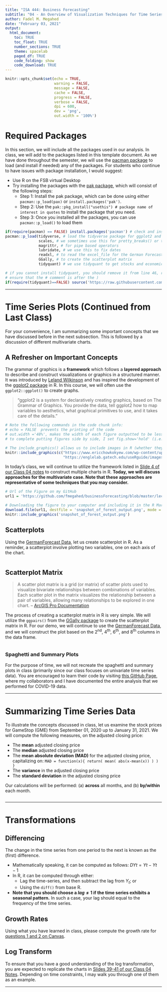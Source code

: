 ```yaml
---
title: "ISA 444: Business Forecasting"
subtitle: "04 - An Overview of Visualization Techniques for Time Series"
author: Fadel M. Megahed
date: "February 03, 2021"
output: 
  html_document:
    toc: TRUE
    toc_float: TRUE
    number_sections: TRUE
    theme: spacelab
    paged_df: TRUE
    code_folding: show
    code_download: TRUE
---
```


```r
knitr::opts_chunk$set(echo = TRUE,
                      warning = FALSE,
                      message = FALSE,
                      cache = FALSE,
                      progress = FALSE, 
                      verbose = FALSE,
                      dpi = 600,
                      dev = 'png',
                      out.width = '100%')
```

# Required Packages
In this section, we will include all the packages used in our analysis. In class, we will add to the packages listed in this template document. As we have done throughout the semester, we will use the [pacman package](https://cran.r-project.org/web/packages/pacman/pacman.pdf) to load (and install if needed) any of the packages. For students who continue to have issues with package installation, I would suggest:  

  - Use R on the FSB virtual Desktop  
  - Try installing the packages with the [pak package](https://github.com/r-lib/pak), which will consist of the following steps:  
    - Step 1: Install the pak package, which can be done using either `pacman::p_load(pax)` or `install.packages('pak')`.  
    - Step 2: Use the `pak::pkg_install("usethis") # package name of interest in quotes` to install the package that you need.  
    - Step 3: Once you installed all the packages, you can use `pacman::p_load()` to load them

```r
if(require(pacman) == FALSE) install.packages('pacman') # check and install pacman if needed
pacman::p_load(tidyverse, # load the tidyverse package for ggplot2 and dplyr functions
               scales, # we sometimes use this for pretty_breaks() or the commas() with ggplot2
               magrittr, # for pipe based operators
               lubridate, # we use this to fix dates
               readxl, # to read the excel_file for the German Forecasts dataset
               GGally, # to create the scatterplot matrix
               tidyquant) # we use tidyquant to get stocks and economic data

# if you cannot install tidyquant, you should remove it from line 46, remove the comma in line 45 and
# ensure that the # comment is after the )
if(require(tidyquant)==FALSE) source('https://raw.githubusercontent.com/fmegahed/businessForecasting/master/custom_functions/tq_get.R')

```

---

# Time Series Plots (Continued from Last Class)

For your convenience, I am summarizing some important concepts that we have discussed before in the next subsection. This is followed by a discussion of different multivariate charts. 

## A Refresher on Important Concepts

The grammar of graphics is a **framework** which follows a **layered approach** to describe and construct visualizations or graphics in a structured manner. It was introduced by [Leland Wilkinson](https://link.springer.com/book/10.1007/0-387-28695-0) and has inspired the development of the [ggplot2 package](https://ggplot2.tidyverse.org/) in R. In this course, we will often use the `ggplot2::ggplot()` to create graphs.

> "ggplot2 is a system for declaratively creating graphics, based on The Grammar of Graphics. You provide the data, tell ggplot2 how to map variables to aesthetics, what graphical primitives to use, and it takes care of the details."

```r
# Note the following commands in the code chunk info:
# echo = FALSE  prevents the printing of the code
# out.width ='48%', makes the width of each figure outputted to be less than half the width of the page (i.e. as a first step to put both figures side by side)
# to complete putting figures side by side, I set fig.show='hold' (i.e. print all figures at the same time)

# The include_graphics() allows us to include images in R (whether they are locally stored or on the web)
knitr::include_graphics(c("https://www.ericchowkokyew.com/wp-content/uploads/2019/07/image-2.png",
                          "https://englelab.gatech.edu/useRguide/images/dataviz/ge_all.png"))
``` 

In today's class, we will continue to utilize the framework listed in [Slide 4 of our Class 04 notes](https://miamioh.instructure.com/courses/142177/files/18997183?module_item_id=2905745) to construct multiple charts in R. **Today, we will discuss approaches for the multivariate case. Note that these approaches are representative of some techniques that you may consider.**

```r
# Url of the Figure on my GitHub
url1 = 'https://github.com/fmegahed/businessForecasting/blob/master/lectures/03%20-%20Basic%20Tools%20for%20Time%20Series%20Analysis/Figures/snapshot_of_forest_output.png?raw=true'

# Downloading the figure to your computer and including it in the R Markdown
download.file(url1, destfile = 'snapshot_of_forest_output.png', mode = 'wb')
knitr::include_graphics('snapshot_of_forest_output.png')
```



## Scatterplots
Using the [GermanForecast Data](https://www.wessexlearning.org/pobf2e/dsa/German_forecasts.xlsx), let us create scatterplot in R. As a reminder, a scatterplot involve plotting two variables, one on each axis of the chart.  

```r

```

## Scatterplot Matrix

> A scatter plot matrix is a grid (or matrix) of scatter plots used to visualize bivariate relationships between combinations of variables. Each scatter plot in the matrix visualizes the relationship between a pair of variables, allowing many relationships to be explored in one chart. -- [ArcGIS Pro Documentation](https://pro.arcgis.com/en/pro-app/latest/help/analysis/geoprocessing/charts/scatter-plot-matrix.htm#:~:text=A%20scatter%20plot%20matrix%20is,be%20explored%20in%20one%20chart.)

The process of creating a scatterplot matrix in R is very simple. We will utilize the `ggpairs()` from the [GGally package](https://cran.r-project.org/web/packages/GGally/GGally.pdf) to create the scatterplot matrix in R. For our demo, we will continue to use the [GermanForecast Data](https://www.wessexlearning.org/pobf2e/dsa/German_forecasts.xlsx), and we will construct the plot based on the 2<sup>nd</sup>, 4<sup>th</sup>, 6<sup>th</sup>, and 8<sup>th</sup> columns in the data frame.


```r

```


### Spaghetti and Summary Plots
For the purpose of time, we will not recreate the spaghetti and summary plots in class (primarily since our class focuses on univariate time series data). You are encouraged to learn their code by visiting [this GitHub Page](https://fmegahed.github.io/covid_analysis_final.html), where my collaborators and I have documented the entire analysis that we performed for COVID-19 data.


---


# Summarizing Time Series Data

To illustrate the concepts discussed in class, let us examine the stock prices for GameStop (GME) from September 01, 2020 up to January 31, 2021. We will compute the following measures, on the adjusted closing price:  

  - The **mean** adjusted closing price  
  - The **median** adjusted closing price  
  - The **mean absolute deviation (MAD)** for the adjusted closing price, capitalizing on: `MAD = function(x){ return( mean( abs(x-mean(x)) ) ) }`  
  - The **variance** in the adjusted closing price  
  - The **standard deviation** in the adjusted closing price

Our calculations will be performed: (a) **across** all months, and (b) **by/within** each month.

```r


```


---


# Transformations


## Differencing
The change in the time series from one period to the next is known as the (first) difference.   

  - Mathematically speaking, it can be computed as follows:  $DYt = Yt − Yt−1$  
  - In R, it can be computed through either:  
    - Lag the time-series, and then subtract the lag from $Y_t$; or   
    - Using the `diff()` from base R. 
  - **Note that you should choose a $lag \ne 1$ if the time series exhibits a seasonal pattern.** In such a case, your lag should equal to the frequency of the time series.


## Growth Rates
Using what you have learned in class, please compute the growth rate for [questions 1 and 2 on Canvas](https://miamioh.instructure.com/courses/142177/quizzes/368225).


## Log Transform
To ensure that you have a good understanding of the log transformation, you are expected to replicate the charts in [Slides 39-41 of our Class 04 Notes](https://miamioh.instructure.com/courses/142177/files/18997183?module_item_id=2905745). Depending on time constraints, I may walk you through one of them as an example.  



---
